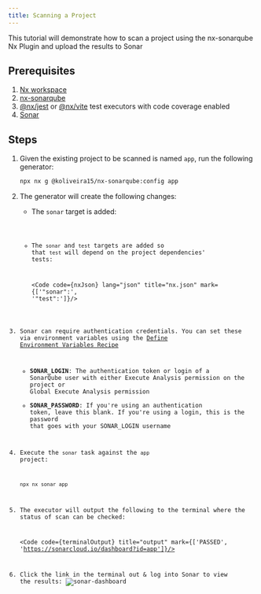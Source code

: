 ```yaml
---
title: Scanning a Project
---
```



This tutorial will demonstrate how to scan a project using the nx-sonarqube Nx Plugin and upload the results to Sonar

## Prerequisites

1. [Nx workspace](https://nx.dev/getting-started/intro)
2. [nx-sonarqube](/getting-started#installation)
3. [@nx/jest](https://nx.dev/nx-api/jest/executors/jest) or [@nx/vite](https://nx.dev/nx-api/vite/executors/test) test executors with code coverage enabled
4. [Sonar](https://docs.sonarsource.com/sonarqube/latest/try-out-sonarqube/)

## Steps

1. Given the existing project to be scanned is named `app`, run the following generator:

   ```sh
   npx nx g @koliveira15/nx-sonarqube:config app
   ```

2. The generator will create the following changes:

   - The `sonar` target is added:

     <Code code={sonarTargetJson} lang="json" title="apps/app/project.json" mark='"sonar"'/>

   - The `sonar` and `test` targets are added so that `test` will depend on the project dependencies' tests:

     <Code code={nxJson} lang="json" title="nx.json" mark={['"sonar":', '"test":']}/>

3. Sonar can require authentication credentials. You can set these via environment variables using the [Define Environment Variables Recipe](https://nx.dev/recipes/tips-n-tricks/define-environment-variables)

   - **SONAR_LOGIN**: The authentication token or login of a SonarQube user with either Execute Analysis permission on the project or Global Execute Analysis permission
   - **SONAR_PASSWORD**: If you're using an authentication token, leave this blank. If you're using a login, this is the password that goes with your SONAR_LOGIN username

4. Execute the `sonar` task against the `app` project:

   ```sh
   npx nx sonar app
   ```

5. The executor will output the following to the terminal where the status of scan can be checked:

   <Code code={terminalOutput} title="output" mark={['PASSED', 'https://sonarcloud.io/dashboard?id=app']}/>

6. Click the link in the terminal out & log into Sonar to view the results:
   ![sonar-dashboard](../../../assets/sonar-dashboard.png)
